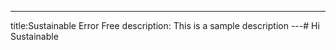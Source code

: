 --- 
  title:Sustainable Error Free 
 description: This is a sample description 
 ---# Hi Sustainable